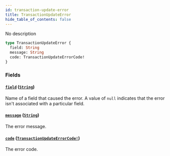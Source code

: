 ```yaml
---
id: transaction-update-error
title: TransactionUpdateError
hide_table_of_contents: false
---
```


No description

```graphql
type TransactionUpdateError {
  field: String
  message: String
  code: TransactionUpdateErrorCode!
}
```

### Fields

#### [`field`](#) ([`String`](../../../developer/api-reference/scalars/string))

Name of a field that caused the error. A value of `null` indicates that the error isn't associated with a particular field.

#### [`message`](#) ([`String`](../../../developer/api-reference/scalars/string))

The error message.

#### [`code`](#) ([`TransactionUpdateErrorCode!`](../../../developer/api-reference/enums/transaction-update-error-code))

The error code.
